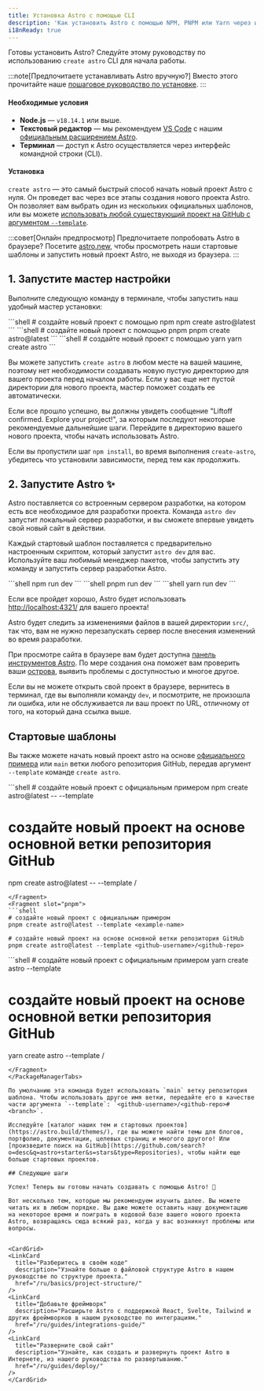 ```yaml
---
title: Установка Astro с помощью CLI
description: 'Как установить Astro с помощью NPM, PNPM или Yarn через инструмент create-astro CLI.'
i18nReady: true
---
```



Готовы установить Astro? Следуйте этому руководству по использованию `create astro` CLI для начала работы.

:::note[Предпочитаете устанавливать Astro вручную?]
Вместо этого прочитайте наше [пошаговое руководство по установке](/ru/install/manual/).
:::

#### Необходимые условия

- **Node.js** — `v18.14.1` или выше.
- **Текстовый редактор** — мы рекомендуем [VS Code](https://code.visualstudio.com/) с нашим [официальным расширением Astro](https://marketplace.visualstudio.com/items?itemName=astro-build.astro-vscode).
- **Терминал** — доступ к Astro осуществляется через интерфейс командной строки (CLI).

#### Установка

`create astro` — это самый быстрый способ начать новый проект Astro с нуля. Он проведет вас через все этапы создания нового проекта Astro. Он позволяет вам выбрать один из нескольких официальных шаблонов, или вы можете [использовать любой существующий проект на GitHub с аргументом `--template`](#стартовые-шаблоны).

:::совет[Онлайн предпросмотр]
Предпочитаете попробовать Astro в браузере? Посетите [astro.new](https://astro.new/), чтобы просмотреть наши стартовые шаблоны и запустить новый проект Astro, не выходя из браузера.
:::

## 1. Запустите мастер настройки

Выполните следующую команду в терминале, чтобы запустить наш удобный мастер установки:

<PackageManagerTabs>
  <Fragment slot="npm">
  ```shell
  # создайте новый проект с помощью npm
  npm create astro@latest
  ```
  </Fragment>
  <Fragment slot="pnpm">
  ```shell
  # создайте новый проект с помощью pnpm
  pnpm create astro@latest
  ```
  </Fragment>
  <Fragment slot="yarn">
  ```shell
  # создайте новый проект с помощью yarn
  yarn create astro
  ```
  </Fragment>
</PackageManagerTabs>

Вы можете запустить `create astro` в любом месте на вашей машине, поэтому нет необходимости создавать новую пустую директорию для вашего проекта перед началом работы. Если у вас еще нет пустой директории для нового проекта, мастер поможет создать ее автоматически.

Если все прошло успешно, вы должны увидеть сообщение "Liftoff confirmed. Explore your project!", за которым последуют некоторые рекомендуемые дальнейшие шаги. Перейдите в директорию вашего нового проекта, чтобы начать использовать Astro.

Если вы пропустили шаг `npm install`, во время выполнения `create-astro`, убедитесь что установили зависимости, перед тем как продолжить.

## 2. Запустите Astro ✨

Astro поставляется со встроенным сервером разработки, на котором есть все необходимое для разработки проекта. Команда `astro dev` запустит локальный сервер разработки, и вы сможете впервые увидеть свой новый сайт в действии.

Каждый стартовый шаблон поставляется с предварительно настроенным скриптом, который запустит `astro dev` для вас. Используйте ваш любимый менеджер пакетов, чтобы запустить эту команду и запустить сервер разработки Astro.

<PackageManagerTabs>
  <Fragment slot="npm">
  ```shell
  npm run dev
  ```
  </Fragment>
  <Fragment slot="pnpm">
  ```shell
  pnpm run dev
  ```
  </Fragment>
  <Fragment slot="yarn">
  ```shell
  yarn run dev
  ```
  </Fragment>
</PackageManagerTabs>


Если все пройдет хорошо, Astro будет использовать [http://localhost:4321/](http://localhost:4321/) для вашего проекта!

Astro будет следить за изменениями файлов в вашей директории `src/`, так что, вам не нужно перезапускать сервер после внесения изменений 
во время разработки.

При просмотре сайта в браузере вам будет доступна [панель инструментов Astro](/ru/reference/configuration-reference/#dev-toolbar-options). По мере создания она поможет вам проверить ваши [острова](/ru/concepts/islands/), выявить проблемы с доступностью и многое другое.

Если вы не можете открыть свой проект в браузере, вернитесь в терминал, где вы выполняли команду `dev`, и посмотрите, не произошла ли ошибка, или не обслуживается ли ваш проект по URL, отличному от того, на который дана ссылка выше.

## Стартовые шаблоны

Вы также можете начать новый проект astro на основе [официального примера](https://github.com/withastro/astro/tree/main/examples) или `main` ветки любого репозитория GitHub, передав аргумент `--template` команде `create astro`.

<PackageManagerTabs>
  <Fragment slot="npm">
  ```shell
  # создайте новый проект с официальным примером
  npm create astro@latest -- --template <example-name>

  # создайте новый проект на основе основной ветки репозитория GitHub
  npm create astro@latest -- --template <github-username>/<github-repo>
  ```
  </Fragment>
  <Fragment slot="pnpm">
  ```shell
  # создайте новый проект с официальным примером
  pnpm create astro@latest --template <example-name>
  
  # создайте новый проект на основе основной ветки репозитория GitHub
  pnpm create astro@latest --template <github-username>/<github-repo>
  ```
  </Fragment>
  <Fragment slot="yarn">
  ```shell
  # создайте новый проект с официальным примером
  yarn create astro --template <example-name>
  
  # создайте новый проект на основе основной ветки репозитория GitHub
  yarn create astro --template <github-username>/<github-repo>
  ```
  </Fragment>
</PackageManagerTabs>

По умолчанию эта команда будет использовать `main` ветку репозитория шаблона. Чтобы использовать другое имя ветки, передайте его в качестве части аргумента `--template`: `<github-username>/<github-repo>#<branch>`.

Исследуйте [каталог наших тем и стартовых проектов](https://astro.build/themes/), где вы можете найти темы для блогов, портфолио, документации, целевых страниц и многого другого! Или [произведите поиск на GitHub](https://github.com/search?o=desc&q=astro+starter&s=stars&type=Repositories), чтобы найти еще больше стартовых проектов.

## Следующие шаги

Успех! Теперь вы готовы начать создавать с помощью Astro! 🥳

Вот несколько тем, которые мы рекомендуем изучить далее. Вы можете читать их в любом порядке. Вы даже можете оставить нашу документацию на некоторое время и поиграть в кодовой базе вашего нового проекта Astro, возвращаясь сюда всякий раз, когда у вас возникнут проблемы или вопросы.


<CardGrid>
  <LinkCard
    title="Разберитесь в своём коде"
    description="Узнайте больше о файловой структуре Astro в нашем руководстве по структуре проекта."
    href="/ru/basics/project-structure/"
  />
  <LinkCard
    title="Добавьте фреймворк"
    description="Расширьте Astro с поддержкой React, Svelte, Tailwind и других фреймворков в нашем руководстве по интеграциям."
    href="/ru/guides/integrations-guide/"
  />
  <LinkCard
    title="Разверните свой сайт"
    description="Узнайте, как создать и развернуть проект Astro в Интернете, из нашего руководства по развертыванию."
    href="/ru/guides/deploy/"
  />
</CardGrid>